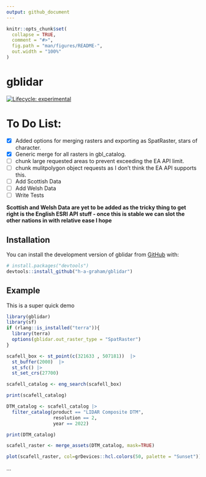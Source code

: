 ```yaml
---
output: github_document
---
```


<!-- README.md is generated from README.Rmd. Please edit that file -->

```r
knitr::opts_chunk$set(
  collapse = TRUE,
  comment = "#>",
  fig.path = "man/figures/README-",
  out.width = "100%"
)
```

# gblidar

<!-- badges: start -->
[![Lifecycle: experimental](https://img.shields.io/badge/lifecycle-experimental-orange.svg)](https://lifecycle.r-lib.org/articles/stages.html#experimental)
<!-- badges: end -->

# To Do List:

- [x]  Added options for merging rasters and exporting as SpatRaster, stars of character.
- [x]  Generic merge for all rasters in gbl_catalog.
- [ ]  chunk large requested areas to prevent exceeding the EA API limit.
- [ ]  chunk mulitpolygon object requests as I don't think the EA API supports this.
- [ ]  Add Scottish Data
- [ ]  Add Welsh Data
- [ ]  Write Tests

**Scottish and Welsh Data are yet to be added as the tricky thing to get right 
is the English ESRI API stuff - once this is stable we can slot the other nations
in with relative ease I hope**


## Installation

You can install the development version of gblidar from [GitHub](https://github.com/) with:

``` r
# install.packages("devtools")
devtools::install_github("h-a-graham/gblidar")
```

## Example

This is a super quick demo

```r
library(gblidar)
library(sf)
if (rlang::is_installed("terra")){
  library(terra)
  options(gblidar.out_raster_type = "SpatRaster")
}

scafell_box <- st_point(c(321633 , 507181))  |>
  st_buffer(2000)  |>
  st_sfc() |>
  st_set_crs(27700)

scafell_catalog <- eng_search(scafell_box)

print(scafell_catalog)

DTM_catalog <- scafell_catalog |>
  filter_catalog(product == "LIDAR Composite DTM",
                 resolution == 2,
                 year == 2022)

print(DTM_catalog)

scafell_raster <- merge_assets(DTM_catalog, mask=TRUE)

plot(scafell_raster, col=grDevices::hcl.colors(50, palette = "Sunset"))


```

...
